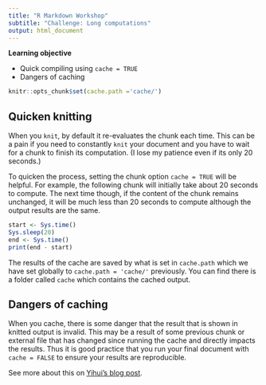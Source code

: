 ```yaml
---
title: "R Markdown Workshop"
subtitle: "Challenge: Long computations"
output: html_document
---
```


**Learning objective** 

* Quick compiling using `cache = TRUE`
* Dangers of caching

```r
knitr::opts_chunk$set(cache.path ='cache/')
```


## Quicken knitting

When you `knit`, by default it re-evaluates the chunk each time. This can be a pain if you need to constantly `knit` your document and you have to wait for a chunk to finish its computation. (I lose my patience even if its only 20 seconds.)

To quicken the process, setting the chunk option `cache = TRUE` will be helpful. For example, the following chunk will initially take about 20 seconds to compute. The next time though, if the content of the chunk remains unchanged, it will be much less than 20 seconds to compute although the output results are the same.

```r
start <- Sys.time()
Sys.sleep(20)
end <- Sys.time()
print(end - start)
```

The results of the cache are saved by what is set in `cache.path` which we have set globally to `cache.path = 'cache/'` previously. You can find there is a folder called `cache` which contains the cached output.


## Dangers of caching

When you cache, there is some danger that the result that is shown in knitted output is invalid. This may be a result of some previous chunk or external file that has changed since running the cache and directly impacts the results. Thus it is good practice that you run your final document with `cache = FALSE` to ensure your results are reproducible.

See more about this on [Yihui's blog post](https://yihui.name/en/2018/06/cache-invalidation/).


